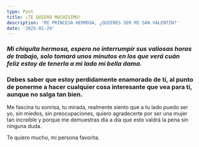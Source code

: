 ```yaml
---
type: Post
title: ¡TE QUIERO MUCHÍSIMO!
description: 'MI PRINCESA HERMOSA, ¿QUIERES SER MI SAN VALENTÍN?'
date: '2025-01-29'
---
```

### ***Mi chiquita hermosa, espero no interrumpir sus valiosas horas de trabajo, solo tomará unos minutos en los que verá cuán feliz estoy de tenerla a mi lado mi bella dama.***

### Debes saber que estoy perdidamente enamorado de tí, al punto de ponerme a hacer cualquier cosa interesante que vea para tí, aunque no salga tan bien.

Me fascina tu sonrisa, tu mirada, realmente siento que a tu lado puedo ser yo, sin miedos, sin preocupaciones, quiero agradecerte por ser una mujer tan increíble y porque me demuestras día a día que esto valdrá la pena sin ninguna duda.

Te quiero mucho, mi persona favorita.





